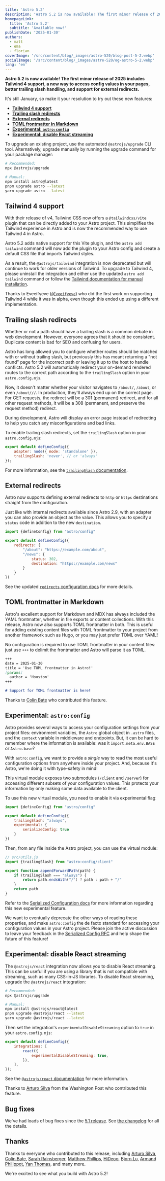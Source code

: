 ```yaml
---
title: 'Astro 5.2'
description: 'Astro 5.2 is now available! The first minor release of 2025 includes Tailwind 4 support, a new way to access config values in your pages, better trailing slash handling, and support for external redirects.'
homepageLink:
  title: 'Astro 5.2'
  subtitle: 'Available now!'
publishDate: '2025-01-30'
authors:
  - matt
  - ema
  - florian
coverImage: '/src/content/blog/_images/astro-520/blog-post-5-2.webp'
socialImage: '/src/content/blog/_images/astro-520/og-astro-5-2.webp'
lang: 'en'
---
```



**Astro 5.2 is now available! The first minor release of 2025 includes Tailwind 4 support, a new way to access config values in your pages, better trailing slash handling, and support for external redirects.**

It's still January, so make it your resolution to try out these new features:

- [**Tailwind 4 support**](#tailwind-4-support)
- [**Trailing slash redirects**](#trailing-slash-redirects)
- [**External redirects**](#external-redirects)
- [**TOML frontmatter in Markdown**](#toml-frontmatter-in-markdown)
- [**Experimental: `astro:config`**](#experimental-astroconfig)
- [**Experimental: disable React streaming**](#experimental-disable-react-streaming)

To upgrade an existing project, use the automated `@astrojs/upgrade` CLI tool. Alternatively, upgrade manually by running the upgrade command for your package manager:

```sh
# Recommended:
npx @astrojs/upgrade

# Manual:
npm install astro@latest
pnpm upgrade astro --latest
yarn upgrade astro --latest
```

## Tailwind 4 support

With their release of v4, Tailwind CSS now offers a `@tailwindcss/vite` plugin that can be directly added to your Astro project. This simplifies the Tailwind experience in Astro and is now the recommended way to use Tailwind 4 in Astro.

Astro 5.2 adds native support for this Vite plugin, and the `astro add tailwind` command will now add the plugin to your Astro config and create a default CSS file that imports Tailwind styles.

As a result, the `@astrojs/tailwind` integration is now deprecated but will continue to work for older versions of Tailwind. To upgrade to Tailwind 4, please uninstall the integration and either use the updated `astro add tailwind` command or follow the [Tailwind documentation for manual installation](https://tailwindcss.com/docs/installation/framework-guides/astro).

Thanks to Eveeifyeve ([`@Eveeifyeve`](https://github.com/Eveeifyeve)) who did the first work on supporting Tailwind 4 while it was in alpha, even though this ended up using a different implementation.

## Trailing slash redirects

Whether or not a path should have a trailing slash is a common debate in web development. However, everyone agrees that it should be consistent. Duplicate content is bad for SEO and confusing for users.

Astro has long allowed you to configure whether routes should be matched with or without trailing slash, but previously this has meant returning a "not found" page for the incorrect path or leaving it up to the host to handle conflicts. Astro 5.2 will automatically redirect your on-demand rendered routes to the correct path according to the `trailingSlash` option in your `astro.config.mjs`.

Now, it doesn't matter whether your visitor navigates to `/about/`, `/about`, or even `/about///`. In production, they'll always end up on the correct page. For GET requests, the redirect will be a 301 (permanent) redirect, and for all other request methods, it will be a 308 (permanent, and preserve the request method) redirect.

During development, Astro will display an error page instead of redirecting to help you catch any misconfigurations and bad links.

To enable trailing slash redirects, set the `trailingSlash` option in your `astro.config.mjs`:

```js title="astro.config.mjs" ins={3}
export default defineConfig({
	adapter: node({ mode: 'standalone' }),
	trailingSlash: 'never', // or 'always'
});
```

For more information, see the [`trailingSlash` documentation](https://docs.astro.build/en/reference/configuration-reference/#trailingslash).

## External redirects

Astro now supports defining external redirects to `http` or `https` destinations straight from the configuration. 

Just like with internal redirects available since Astro 2.9, with an adapter you can also provide an object as the value. This allows you to specify a `status` code in addition to the new `destination`.

```js
import {defineConfig} from "astro/config"

export default defineConfig({
    redirects: {
        "/about": "https://example.com/about",
        "/news": {
            status: 302,
            destination: "https://example.com/news"
        }
    }
})
```

See the updated [`redirects` configuration docs](https://docs.astro.build/en/reference/configuration-reference/#redirects) for more details.

## TOML frontmatter in Markdown

Astro's excellent support for Markdown and MDX has always included the YAML frontmatter, whether in file exports or content collections. With this release, Astro now also supports TOML frontmatter in both. This is useful for adding existing content files with TOML frontmatter to your project from another framework such as Hugo, or you may just prefer TOML over YAML!

No configuration is required to use TOML frontmatter in your content files: just use `+++` to delimit the frontmatter and Astro will parse it as TOML.

```md ins={1-6}
+++
date = 2025-01-30
title = 'Use TOML frontmatter in Astro!'
[params]
  author = 'Houston'
+++

# Support for TOML frontmatter is here!
```

Thanks to [Colin Bate](https://colinbate.com/) who contributed this feature.

## Experimental: `astro:config` 

Astro provides several ways to access your configuration settings from your project files: environment variables, the `Astro` global object in `.astro` files, and the `context` variable in middleware and endpoints. But, it can be hard to remember where the information is available: was it `import.meta.env.BASE` or `Astro.base`?

With `astro:config`, we want to provide a *single* way to read the most useful configuration options from anywhere inside your project. And, because it's Astro, we're doing it with type-safety in mind! 

This virtual module exposes two submodules (`/client` and `/server`) for accessing different subsets of your configuration values. This protects your information by only making some data available to the client.

To use this new virtual module, you need to enable it via experimental flag:

```js
import {defineConfig} from "astro/config"

export default defineConfig({
    trailingSlash: "always",
    experimental: {
        serializeConfig: true
    }
})
```
Then, from any file inside the Astro project, you can use the virtual module:

```js
// src/utils.js
import {trailingSlash} from "astro:config/client"

export function appendForwardPath(path) {
    if (trailingSlash === "always") {
        return path.endsWith("/") ? path : path + "/"
    }
    return path
}
```

Refer to the [Serialized Configuration docs](https://docs.astro.build/en/reference/experimental-flags/serialized-configuration/) for more information regarding this new experimental feature.

We want to eventually deprecate the other ways of reading these properties, and make `astro:config` the de facto standard for accessing your configuration values in your Astro project. Please join the active discussion to leave your feedback in the [Serialized Config RFC](https://github.com/withastro/roadmap/pull/1106) and help shape the future of this feature!

## Experimental: disable React streaming

The `@astrojs/react` integration now allows you to disable React streaming. This can be useful if you are using a library that is not compatible with streaming, such as many CSS-in-JS libraries. To disable React streaming, upgrade the `@astrojs/react` integration:

```sh
# Recommended:
npx @astrojs/upgrade

# Manual:
npm install @astrojs/react@latest
pnpm upgrade @astrojs/react --latest
yarn upgrade @astrojs/react --latest
```

Then set the integration's `experimentalDisableStreaming` option to `true` in your `astro.config.mjs`:

```js title="astro.config.mjs" ins={4}
export default defineConfig({
	integrations: [
		react({
			experimentalDisableStreaming: true,
		}),
	],
});
```

See the [`@astrojs/react` documentation](https://docs.astro.build/en/guides/integrations-guide/react/#disable-streaming-experimental) for more information.

Thanks to [Arturo Silva](https://artfromclt.dev/) from the Washington Post who contributed this feature.

## Bug fixes

We've had loads of bug fixes since the [5.1 release](/blog/astro-510). See [the changelog](https://github.com/withastro/astro/blob/main/packages/astro/CHANGELOG.md) for all the details.

## Thanks

Thanks to everyone who contributed to this release, including [Arturo Silva](https://github.com/artmsilva), [Colin Bate](https://github.com/colinbate), [Sarah Rainsberger](https://github.com/sarah11918), [Matthew Phillips](https://github.com/matthewp), [HiDeoo](https://github.com/HiDeoo), [Bjorn Lu](https://github.com/bluwy), [Armand Philippot](https://github.com/ArmandPhilippot), [Yan Thomas](https://github.com/yanthomasdev), and many more.

We're excited to see what you build with Astro 5.2!
